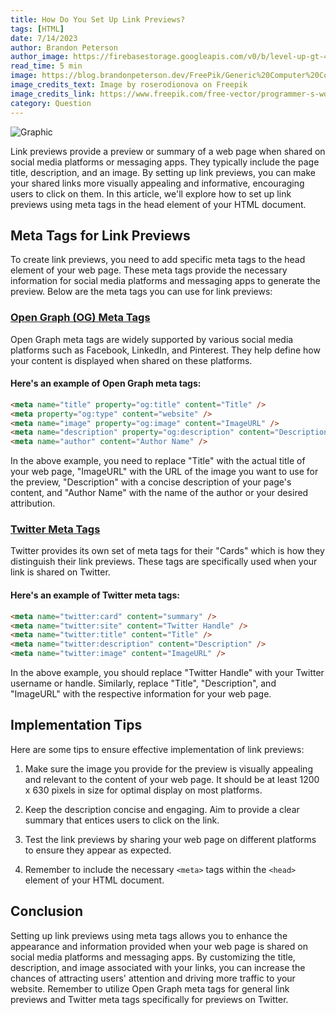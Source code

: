 ```yaml
---
title: How Do You Set Up Link Previews?
tags: [HTML]
date: 7/14/2023
author: Brandon Peterson
author_image: https://firebasestorage.googleapis.com/v0/b/level-up-gt-479b6.appspot.com/o/Brandon.webp?alt=media&token=f7cd367f-40c0-4237-87f2-b8ec11dcf411
read_time: 5 min
image: https://blog.brandonpeterson.dev/FreePik/Generic%20Computer%20Code%20Background.jpg
image_credits_text: Image by roserodionova on Freepik
image_credits_link: https://www.freepik.com/free-vector/programmer-s-workplace-writing-code-laptop_4016730.htm#page=2&query=javascript&position=5&from_view=search&track=sph
category: Question
---
```


![Graphic](https://blog.brandonpeterson.dev/FreePik/Generic%20Computer%20Code%20Background.jpg)

Link previews provide a preview or summary of a web page when shared on social media platforms or messaging apps. They typically include the page title, description, and an image. By setting up link previews, you can make your shared links more visually appealing and informative, encouraging users to click on them. In this article, we'll explore how to set up link previews using meta tags in the head element of your HTML document.

## Meta Tags for Link Previews

To create link previews, you need to add specific meta tags to the head element of your web page. These meta tags provide the necessary information for social media platforms and messaging apps to generate the preview. Below are the meta tags you can use for link previews:

### [Open Graph (OG) Meta Tags](https://ogp.me/)

Open Graph meta tags are widely supported by various social media platforms such as Facebook, LinkedIn, and Pinterest. They help define how your content is displayed when shared on these platforms.

#### Here's an example of Open Graph meta tags:

```html
<meta name="title" property="og:title" content="Title" />
<meta property="og:type" content="website" />
<meta name="image" property="og:image" content="ImageURL" />
<meta name="description" property="og:description" content="Description" />
<meta name="author" content="Author Name" />
```

In the above example, you need to replace "Title" with the actual title of your web page, "ImageURL" with the URL of the image you want to use for the preview, "Description" with a concise description of your page's content, and "Author Name" with the name of the author or your desired attribution.

### [Twitter Meta Tags](https://developer.twitter.com/en/docs/twitter-for-websites/cards/overview/summary)

Twitter provides its own set of meta tags for their "Cards" which is how they distinguish their link previews. These tags are specifically used when your link is shared on Twitter.

#### Here's an example of Twitter meta tags:

```html
<meta name="twitter:card" content="summary" />
<meta name="twitter:site" content="Twitter Handle" />
<meta name="twitter:title" content="Title" />
<meta name="twitter:description" content="Description" />
<meta name="twitter:image" content="ImageURL" />
```

In the above example, you should replace "Twitter Handle" with your Twitter username or handle. Similarly, replace "Title", "Description", and "ImageURL" with the respective information for your web page.

## Implementation Tips

Here are some tips to ensure effective implementation of link previews:

1. Make sure the image you provide for the preview is visually appealing and relevant to the content of your web page. It should be at least 1200 x 630 pixels in size for optimal display on most platforms.

2. Keep the description concise and engaging. Aim to provide a clear summary that entices users to click on the link.

3. Test the link previews by sharing your web page on different platforms to ensure they appear as expected.

4. Remember to include the necessary `<meta>` tags within the `<head>` element of your HTML document.

## Conclusion

Setting up link previews using meta tags allows you to enhance the appearance and information provided when your web page is shared on social media platforms and messaging apps. By customizing the title, description, and image associated with your links, you can increase the chances of attracting users' attention and driving more traffic to your website. Remember to utilize Open Graph meta tags for general link previews and Twitter meta tags specifically for previews on Twitter.
